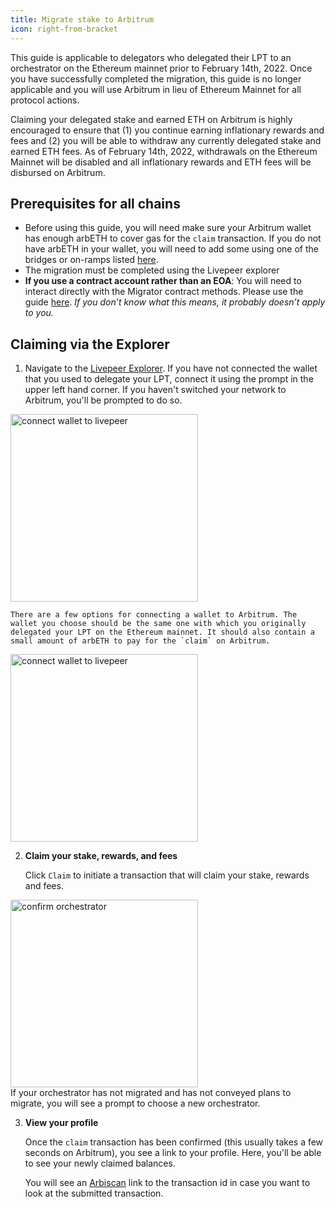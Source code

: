 ```yaml
---
title: Migrate stake to Arbitrum
icon: right-from-bracket
---
```


This guide is applicable to delegators who delegated their LPT to an orchestrator on the Ethereum mainnet prior to February 14th, 2022. Once you have successfully completed the migration, this guide is no longer applicable and you will use Arbitrum in lieu of Ethereum Mainnet for all protocol actions.

<Warning>
  Claiming your delegated stake and earned ETH on Arbitrum is highly encouraged
  to ensure that (1) you continue earning inflationary rewards and fees and (2)
  you will be able to withdraw any currently delegated stake and earned ETH
  fees. As of February 14th, 2022, withdrawals on the Ethereum Mainnet will be
  disabled and all inflationary rewards and ETH fees will be disbursed on
  Arbitrum.
</Warning>

## Prerequisites for all chains

- Before using this guide, you will need make sure your Arbitrum wallet has enough arbETH to cover gas for the `claim` transaction. If you do not have arbETH in your wallet, you will need to add some using one of the bridges or on-ramps listed [here](https://portal.arbitrum.one/).
- The migration must be completed using the Livepeer explorer
- **If you use a contract account rather than an EOA**: You will need to interact directly with the Migrator contract methods. Please use the guide [here](/guides/orchestrating/migrate-from-contract-wallet). _If you don’t know what this means, it probably doesn’t apply to you._

## Claiming via the Explorer

1.  Navigate to the [Livepeer Explorer](http://explorer.livepeer.org). If you have not connected the wallet that you used to delegate your LPT, connect it using the prompt in the upper left hand corner. If you haven't switched your network to Arbitrum, you'll be prompted to do so.

<Frame>
  <img
    src="/images/delegating-guides/connect-wallet-d.png"
    alt="connect wallet to livepeer"
    width="300"
  />
</Frame>

    There are a few options for connecting a wallet to Arbitrum. The wallet you choose should be the same one with which you originally delegated your LPT on the Ethereum mainnet. It should also contain a small amount of arbETH to pay for the `claim` on Arbitrum.

<Frame>
  <img
    src="/images/delegating-guides/connect-wallet-d2.png"
    alt="connect wallet to livepeer"
    width="300"
  />
</Frame>

2.  **Claim your stake, rewards, and fees**

    Click `Claim` to initiate a transaction that will claim your stake, rewards and fees.

<Frame>
  <img
    src="/images/delegating-guides/confirm-d.png"
    alt="confirm orchestrator"
    width="300"
  />
</Frame>

<br />
<Info>
  If your orchestrator has not migrated and has not conveyed plans to migrate,
  you will see a prompt to choose a new orchestrator.
</Info>

3.  **View your profile**

    Once the `claim` transaction has been confirmed (this usually takes a few seconds on Arbitrum), you see a link to your profile. Here, you'll be able to see your newly claimed balances.

    You will see an [Arbiscan](https://arbiscan.io/) link to the transaction id in case you want to look at the submitted transaction.
